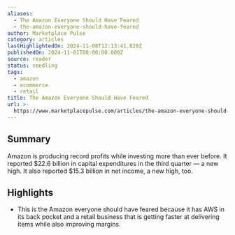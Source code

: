 ```yaml
---
aliases:
  - The Amazon Everyone Should Have Feared
  - the-amazon-everyone-should-have-feared
author: Marketplace Pulse
category: articles
lastHighlightedOn: 2024-11-08T12:13:41.828Z
publishedOn: 2024-11-01T00:00:00.000Z
source: reader
status: seedling
tags:
  - amazon
  - ecommerce
  - retail
title: The Amazon Everyone Should Have Feared
url: >-
  https://www.marketplacepulse.com/articles/the-amazon-everyone-should-have-feared
---
```

## Summary

Amazon is producing record profits while investing more than ever before. It reported $22.6 billion in capital expenditures in the third quarter — a new high. It also reported $15.3 billion in net income, a new high, too.

## Highlights

- This is the Amazon everyone should have feared because it has AWS in its back pocket and a retail business that is getting faster at delivering items while also improving margins.
